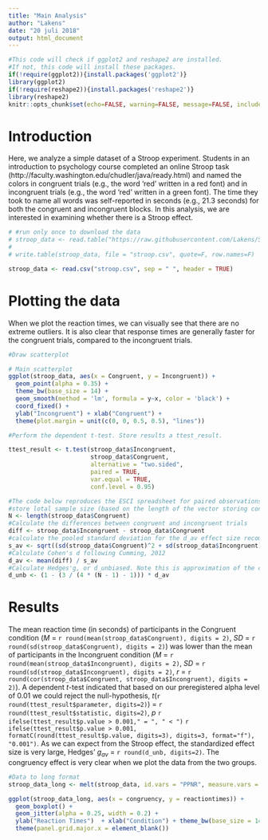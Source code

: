 ```yaml
---
title: "Main Analysis"
author: "Lakens"
date: "20 juli 2018"
output: html_document
---
```


```r
#This code will check if ggplot2 and reshape2 are installed. 
#If not, this code will install these packages.
if(!require(ggplot2)){install.packages('ggplot2')}
library(ggplot2)
if(!require(reshape2)){install.packages('reshape2')}
library(reshape2)
knitr::opts_chunk$set(echo=FALSE, warning=FALSE, message=FALSE, include=TRUE)
```

# Introduction

Here, we analyze a simple dataset of a Stroop experiment. Students in an introduction to psychology course completed an online Stroop task (http://faculty.washington.edu/chudler/java/ready.html) and named the colors in congruent trials (e.g., the word 'red' written in a red font) and in incongruent trials (e.g., the word 'red' written in a green font). The time they took to name all words was self-reported in seconds (e.g., 21.3 seconds) for both the congruent and incongruent blocks. In this analysis, we are interested in examining whether there is a Stroop effect. 

```r
# #run only once to download the data
# stroop_data <- read.table("https://raw.githubusercontent.com/Lakens/Stroop/master/stroop.txt", sep = "\t", header = TRUE)
# 
# write.table(stroop_data, file = "stroop.csv", quote=F, row.names=F)

stroop_data <- read.csv("stroop.csv", sep = " ", header = TRUE)
```

# Plotting the data

When we plot the reaction times, we can visually see that there are no extreme outliers. It is also clear that response times are generally faster for the congruent trials, compared to the incongruent trials. 

```r
#Draw scatterplot

# Main scatterplot
ggplot(stroop_data, aes(x = Congruent, y = Incongruent)) + 
  geom_point(alpha = 0.35) +
  theme_bw(base_size = 14) +
  geom_smooth(method = 'lm', formula = y~x, color = 'black') + 
  coord_fixed() + 
  ylab("Incongruent") + xlab("Congruent") +
  theme(plot.margin = unit(c(0, 0, 0.5, 0.5), "lines"))
```

```r
#Perform the dependent t-test. Store results a ttest_result.

ttest_result <- t.test(stroop_data$Incongruent, 
                       stroop_data$Congruent, 
                       alternative = "two.sided", 
                       paired = TRUE, 
                       var.equal = TRUE, 
                       conf.level = 0.95)

#The code below reproduces the ESCI spreadsheet for paired observations by Cumming (2012).
#store lotal sample size (based on the length of the vector storing congruent RT's)
N <- length(stroop_data$Congruent)
#Calculate the differences between congruent and incongruent trials
diff <- stroop_data$Incongruent - stroop_data$Congruent
#calculate the pooled standard deviation for the d_av effect size recommended by Cumming. 
s_av <- sqrt((sd(stroop_data$Congruent)^2 + sd(stroop_data$Incongruent)^2) / 2) 
#Calculate Cohen's d following Cumming, 2012
d_av <- mean(diff) / s_av
#Calculate Hedges'g, or d_unbiased. Note this is approximation of the correction for Hedges'g.
d_unb <- (1 - (3 / (4 * (N - 1) - 1))) * d_av 

```

# Results

The mean reaction time (in seconds) of participants in the Congruent condition (*M* = `r round(mean(stroop_data$Congruent), digits = 2)`, *SD* = `r round(sd(stroop_data$Congruent), digits = 2)`)  was lower than the mean of participants in the Incongruent condition (*M* = `r round(mean(stroop_data$Incongruent), digits = 2)`, *SD* = `r round(sd(stroop_data$Incongruent), digits = 2)`, *r* = `r round(cor(stroop_data$Congruent, stroop_data$Incongruent), digits = 2)`). A dependent *t*-test indicated that based on our preregistered alpha level of 0.01 we could reject the null-hypothesis, *t*(`r round(ttest_result$parameter, digits=2)`) = `r round(ttest_result$statistic, digits=2)`, *p* `r ifelse(ttest_result$p.value > 0.001," = ", " < ")` `r ifelse(ttest_result$p.value > 0.001, formatC(round(ttest_result$p.value, digits=3), digits=3, format="f"), "0.001")`. As we can expect from the Stroop effect, the standardized effect size is very large, Hedges' *g~av~* = `r round(d_unb, digits=2)`. The congruency effect is very clear when we plot the data from the two groups.

```r
#Data to long format
stroop_data_long <- melt(stroop_data, id.vars = "PPNR", measure.vars = c("Congruent", "Incongruent"), variable.name = "congruency", value.name = "reactiontimes")

ggplot(stroop_data_long, aes(x = congruency, y = reactiontimes)) +
  geom_boxplot() + 
  geom_jitter(alpha = 0.25, width = 0.2) +
  ylab("Reaction Times")  + xlab("Condition") + theme_bw(base_size = 14) + 
  theme(panel.grid.major.x = element_blank())
```

